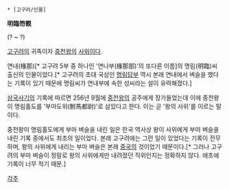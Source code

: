  * [고구려/인물]

'''明臨笏覩'''

(? ~ ?)

[[고구려]]의 귀족이자 [[중천왕]]의 [[사위]]이다.

연내(椽那)[* 고구려 5부 중 하나인 '연나부(椽那部)'의 또다른 이름]의 명림(明臨)씨 출신의 인물이었다.[* 고구려의 초대 국상인 [[명림답부]] 역시 본래 연내에서 벼슬을 했다는 기록이 있기 때문에 명림씨가 연내부에 속한 성씨라는 설이 유력해졌다.]

[[삼국사기]]의 기록에 따르면 256년 9월에 [[중천왕]]의 공주에게 장가들었는데 이에 중천왕이 명림홀도를 '부마도위(駙馬都尉)'로 삼았다고 한다. 이는 곧 '왕의 사위'를 이르는 말이다.

중천왕이 명림홀도에게 부마 벼슬을 내린 일은 한국 역사상 왕이 사위에게 부마 벼슬을 내린 기록 중에서도 최초의 일이었다. 본래 고구려에는 그런 일이 있었다는 기록이 전무하며, 왕의 사위에게 내리는 부마 벼슬은 본래 [[중국]]의 것이었기 때문이다.[* 그러나 고구려의 부마 벼슬이 정말로 왕의 사위에게만 내려졌던 직위인지는 정확하지 않다. 애초에 기록이 너무 적기 때문.]

[[각주]]

